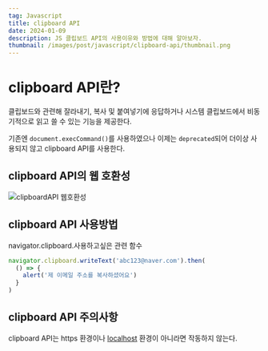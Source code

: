 ```yaml
---
tag: Javascript
title: clipboard API
date: 2024-01-09
description: JS 클립보드 API의 사용이유와 방법에 대해 알아보자.
thumbnail: /images/post/javascript/clipboard-api/thumbnail.png
---
```


# clipboard API란?

클립보드와 관련해 잘라내기, 복사 및 붙여넣기에 응답하거나 시스템 클립보드에서 비동기적으로 읽고 쓸 수 있는 기능을 제공한다.

기존엔 `document.execCommand()`를 사용하였으나 이제는 `deprecated`되어 더이상 사용되지 않고 clipboard API를 사용한다.

## clipboard API의 웹 호환성

![clipboardAPI 웹호환성](/images/post/javascript/clipboard-api/0.png)

## clipboard API 사용방법

navigator.clipboard.사용하고싶은 관련 함수

```jsx
navigator.clipboard.writeText('abc123@naver.com').then(
  () => {
    alert('제 이메일 주소를 복사하셨어요')
  }
)
```



## clipboard API 주의사항

clipboard API는 https 환경이나 [localhost](http://localhost) 환경이 아니라면 작동하지 않는다.